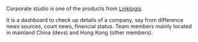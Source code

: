Corporate studio is one of the products from [Linklogis](https://www.linklogis.com/cn/).

It is a dashboard to check up details of a company, say from difference news sources, court news, financial status. Team members mainly located in mainland China (devs) and Hong Kong (other members).
